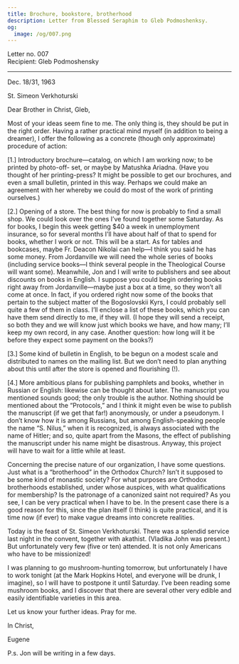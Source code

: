 ```yaml
---
title: Brochure, bookstore, brotherhood
description: Letter from Blessed Seraphim to Gleb Podmoshenksy.
og:
  image: /og/007.png
---
```


<div style={{textAlign:'right', fontFamily:'monospace'}}>Letter no. 007</div>
<div style={{textAlign:'left', fontFamily:'monospace'}}>Recipient: Gleb Podmoshensky</div>

---

Dec. 18/31, 1963

St. Simeon Verkhoturski

Dear Brother in Christ, Gleb,

Most of your ideas seem fine to me. The only thing is, they should be put in the right order. Having a rather practical mind myself (in addition to being a dreamer), I offer the following as a concrete (though only approximate) procedure of action:

[1.] Introductory brochure—catalog, on which I am working now; to be printed by photo-off- set, or maybe by Matushka Ariadna. (Have you thought of her printing-press? It might be possible to get our brochures, and even a small bulletin, printed in this way. Perhaps we could make an agreement with her whereby we could do most of the work of printing ourselves.)

[2.] Opening of a store. The best thing for now is probably to find a small shop. We could look over the ones I’ve found together some Saturday. As for books, I begin this week getting $40 a week in unemployment insurance, so for several months I’ll have about half of that to spend for books, whether I work or not. This will be a start. As for tables and bookcases, maybe Fr. Deacon Nikolai can help—I think you said he has some money. From Jordanville we will need the whole series of books (including service books—I think several people in the Theological Course will want some). Meanwhile, Jon and I will write to publishers and see about discounts on books in English. I suppose you could begin ordering books right away from Jordanville—maybe just a box at a time, so they won’t all come at once. In fact, if you ordered right now some of the books that pertain to the subject matter of the Bogoslovskii Kyrs, I could probably sell quite a few of them in class. I’ll enclose a list of these books, which you can have them send directly to me, if they will. (I hope they will send a receipt, so both they and we will know just which books we have, and how many; I’ll keep my own record, in any case. Another question: how long will it be before they expect some payment on the books?)

[3.] Some kind of bulletin in English, to be begun on a modest scale and distributed to names on the mailing list. But we don’t need to plan anything about this until after the store is opened and flourishing (!).

[4.] More ambitious plans for publishing pamphlets and books, whether in Russian or English: likewise can be thought about later. The manuscript you mentioned sounds good; the only trouble is the author. Nothing should be mentioned about the “Protocols,” and I think it might even be wise to publish the manuscript (if we get that far!) anonymously, or under a pseudonym. I don’t know how it is among Russians, but among English-speaking people the name “S. Nilus,” when it is recognized, is always associated with the name of Hitler; and so, quite apart from the Masons, the effect of publishing the manuscript under his name might be disastrous. Anyway, this project will have to wait for a little while at least.

Concerning the precise nature of our organization, I have some questions. Just what is a “brotherhood” in the Orthodox Church? Isn’t it supposed to be some kind of monastic society? For what purposes are Orthodox brotherhoods established, under whose auspices, with what qualifications for membership? Is the patronage of a canonized saint not required? As you see, I can be very practical when I have to be. In the present case there is a good reason for this, since the plan itself (I think) is quite practical, and it is time now (if ever) to make vague dreams into concrete realities.

Today is the feast of St. Simeon Verkhoturski. There was a splendid service last night in the convent, together with akathist. (Vladika John was present.) But unfortunately very few (five or ten) attended. It is not only Americans who have to be missionized!

I was planning to go mushroom-hunting tomorrow, but unfortunately I have to work tonight (at the Mark Hopkins Hotel, and everyone will be drunk, I imagine), so I will have to postpone it until Saturday. I’ve been reading some mushroom books, and I discover that there are several other very edible and easily identifiable varieties in this area.

Let us know your further ideas. Pray for me.

In Christ,

Eugene

P.s. Jon will be writing in a few days.
